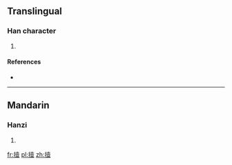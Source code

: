 ==Translingual==

===Han character===
{{Han char|rn=64|rad=手|as=12|sn=15|four=|canj=手土月廿 (QGBT)}}

# {{defn|Han|sort=手12}}

====References====
* {{Han ref|kx=0453.340|dkj=12690|dj=0803.170|hdz=31953.050|uh=648E|ud=25742}}

----

==Mandarin==

===Hanzi===
{{cmn-hanzi|pin=[[yì]] ([[yi4]])|wg=i<sup>4</sup>}}

# {{defn|Mandarin|sort=手12}}

[[fr:撎]]
[[pl:撎]]
[[zh:撎]]